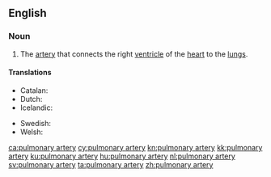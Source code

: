 ==English==
{{wikipedia}}

===Noun===
{{en-noun|pulmonary arteries|head=[[pulmonary]] [[artery]]}}

# {{context|anatomy|lang=en}} The [[artery]] that connects the right [[ventricle]] of the [[heart]] to the [[lung]]s.

====Translations====
{{trans-top|artery that connects the right ventricle of the heart to the lungs}}
* Catalan: {{t|ca|artèria pulmonar|f}}
* Dutch: {{t+|nl|longslagader|c}}
* Icelandic: {{t+|is|lungnaslagæð|f}}
{{trans-mid}}
* Swedish: {{t+|sv|lungartär|c}}
* Welsh: {{t+|cy|rhedweli ysgyfeiniol|f}}
{{trans-bottom}}

[[ca:pulmonary artery]]
[[cy:pulmonary artery]]
[[kn:pulmonary artery]]
[[kk:pulmonary artery]]
[[ku:pulmonary artery]]
[[hu:pulmonary artery]]
[[nl:pulmonary artery]]
[[sv:pulmonary artery]]
[[ta:pulmonary artery]]
[[zh:pulmonary artery]]